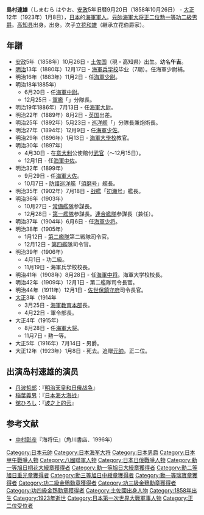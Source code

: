 {{Infobox officeholder
| name = 島村 速雄
| nickname=
| image = Shimamura Hayao.jpg
| width = 200px | caption = 
| nationality = 
| ethnicity = 
| birth_date= {{birth date|1858|10|26}}
| birth_place = {{Flagicon|JPN}} [[土佐国|土佐国]]（現・[[高知县|高知县]]）
| death_date = {{death date and age|1923|1|8|1858|10|26}}
| death_place = 
| allegiance=  [[日本|日本]]
|branch= [[image:Naval_Ensign_of_Japan.svg|25px]][[日本海军|日本海军]]
| serviceyears= 1880年 - 1923年
| rank= [[日本元帥|元帥]][[海軍大将|海軍大将]]
| commands=
| unit=
| battles= 
| awards=
| relations=
| spouse = 
| children     = 
| profession = 
| religion =
| signature = 
| party = 
}}
'''島村速雄'''（しまむら はやお、[[安政|安政]]5年旧暦9月20日（1858年10月26日） - [[大正|大正]]12年（1923年）1月8日），[[大日本帝国|日本]]的[[大日本帝国海軍|海軍]][[軍人|軍人]]。[[日本元帥|元帥]][[海軍大将|海軍大将]][[正二位|正二位]][[勲一等|勲一等]][[功二級|功二級]][[男爵|男爵]]。[[高知县|高知县]]出身。{{tsl|ja|高知県立高知小津高等学校||海南学校}}出身。次子[[立花和雄|立花和雄]]（継承立花伯爵家）。

== 年譜 ==
* [[安政|安政]]5年（1858年）10月26日 - [[土佐国|土佐国]]（現・高知県）出生。幼名'''午吉'''。
* [[明治|明治]]13年（1880年）12月17日 - [[海軍兵学校|海軍兵学校]]毕业（7期）。任海軍少尉補。
* 明治16年（1883年）11月2日 - 任[[海軍少尉|海軍少尉]]。
* 明治18年1885年）
** 6月20日 - 任[[海軍中尉|海軍中尉]]。
** 12月25日 - [[軍艦|軍艦]]「{{tsl|ja|浅間 (コルベット)||浅間号}}」分隊長。
* 明治19年1886年）7月13日 - 任[[海軍大尉|海軍大尉]]。
* 明治22年（1889年）8月2日 - [[英国|英国]]出差。
* 明治25年（1892年）5月23日 - [[巡洋艦|巡洋艦]]「{{tsl|ja|高雄 (巡洋艦)||高雄号}}」分隊長兼炮術長。
* 明治27年（1894年）12月9日 - 任[[海軍少佐|海軍少佐]]。
* 明治29年（1896年）1月13日 - [[海軍大學校|海軍大學校]]教官。
* 明治30年（1897年）
** 4月30日 - 在[[意大利|意大利]]公使館付[[武官|武官]]（～12月15日）。
** 12月1日 - 任[[海軍中佐|海軍中佐]]。
* 明治32年（1899年）
** 9月29日 - 任[[海軍大佐|海軍大佐]]。
** 10月7日 - [[防護巡洋艦|防護巡洋艦]]「[[须磨号防护巡洋舰)|須磨号]]」艦長。
* 明治35年（1902年）7月18日 - [[战艦|战艦]]「[[初瀨號戰艦|初瀬号]]」艦長。
* 明治36年（1903年）
** 10月27日 - [[常備艦隊|常備艦隊]]参謀長。
** 12月28日 - [[第一艦隊_(日本海軍)|第一艦隊]]参謀長。[[連合艦隊|連合艦隊]]参謀長（兼任）。
* 明治37年（1904年）6月6日 - 任[[海軍少将|海軍少将]]。
* 明治38年（1905年）
** 1月12日 - [[第二艦隊_(日本海軍)|第二艦隊]]第二戦隊司令官。
** 12月12日 - [[第四艦隊_(日本海軍)|第四艦隊]]司令官。
* 明治39年（1906年）
** 4月1日 - 功二級。
** 11月19日 - 海軍兵学校校長。
* 明治41年（1908年）8月28日 - 任[[海軍中将|海軍中将]]。海軍大学校校長。
* 明治42年（1909年）12月1日 - 第二艦隊司令長官。
* 明治44年（1911年）12月1日 - [[佐世保鎮守府|佐世保鎮守府]]司令長官。
* [[大正|大正]]3年（1914年
** 3月25日 - [[海軍教育本部|海軍教育本部]]長。
** 4月22日 - 軍令部長。
* 大正4年（1915年）
** 8月28日 - 任[[海軍大将|海軍大将]]。
** 11月7日 - 勲一等。
* 大正5年（1916年）7月14日 - 男爵。
* 大正12年（1923年）1月8日 - 死去。追赠[[日本元帥|元帥]]。正二位。

==出演岛村速雄的演员==
*[[丹波哲郎|丹波哲郎]]：『[[明治天皇與日俄戰爭|明治天皇和日俄战争]]』
*[[稻叶义男|稲葉義男]]：『[[日本海大海戰|日本海大海战]]』
*[[舘ひろし|舘ひろし]]：『[[坂上之雲|坡之上的云]]』

== 参考文献 ==
*[[中村彰彦|中村彰彦]]『海将伝』（角川書店、1996年）

{{Start box}}
{{s-mil}}
{{Succession box
| title  = [[連合艦隊|連合艦隊]]参謀長
| years  = 第4代：1903年12月28日 - 1905年1月12日
| before = [[上村彦之丞|上村彦之丞]]
| after  = [[加藤友三郎|加藤友三郎]]
}}
{{Succession box
| title  = [[日本海軍兵学校|海軍兵学校]]校長
| years  = 第25代：1906年11月19日 - 1908年8月28日
| before = [[富岡定恭|富岡定恭]]
| after  = [[吉松茂太郎|吉松茂太郎]]
}}
{{Succession box
| title  = [[日本海軍大学校|日本海軍大学校]]校長
| years  = 第15代：1908年8月28日 - 1909年12月1日
| before = [[坂本俊篤|坂本俊篤]]
| after  = [[川島令次郎|川島令次郎]]
}}
{{Succession box
| title  = [[第二艦隊_(日本海軍)|第二艦隊]]司令長官
| years  = 第5代：1909年12月1日 - 1911年12月1日
| before = [[出羽重遠|出羽重遠]]
| after  = [[吉松茂太郎|吉松茂太郎]]
}}
{{Succession box
| title  = [[佐世保鎮守府|佐世保鎮守府]]司令長官
| years  = 第15代：1911年12月1日 - 1914年3月25日
| before = 出羽重遠
| after  = [[藤井較一|藤井較一]]
}}
{{Succession box
| title  = [[海軍教育本部|海軍教育本部長]]
| years  = 第11代：1914年3月25日 - 1914年4月22日
| before = 吉松茂太郎
| after  = [[名和又八郎|名和又八郎]]
}}
{{Succession box
| title  = [[軍令部|海軍軍令部長]]
| years  = 第10代：1914年4月22日 - 1920年10月1日
| before = [[伊集院五郎|伊集院五郎]]
| after  = [[山下源太郎|山下源太郎]]
}}
{{End box}}
{{日本元帥}}
{{日本海軍大將}}
{{DEFAULTSORT:Shimamura}}
[[Category:日本元帥|Category:日本元帥]]
[[Category:日本海军大将|Category:日本海军大将]]
[[Category:日本男爵|Category:日本男爵]]
[[Category:日本甲午戰爭人物|Category:日本甲午戰爭人物]]
[[Category:八國聯軍人物|Category:八國聯軍人物]]
[[Category:日本日俄戰爭人物|Category:日本日俄戰爭人物]]
[[Category:勳一等旭日桐花大綬章獲得者|Category:勳一等旭日桐花大綬章獲得者]]
[[Category:勳一等旭日大綬章獲得者|Category:勳一等旭日大綬章獲得者]]
[[Category:勳二等旭日重光章獲得者|Category:勳二等旭日重光章獲得者]]
[[Category:勳三等旭日中綬章獲得者|Category:勳三等旭日中綬章獲得者]]
[[Category:勳一等瑞寶章獲得者|Category:勳一等瑞寶章獲得者]]
[[Category:功二級金鵄勳章獲得者|Category:功二級金鵄勳章獲得者]]
[[Category:功三級金鵄勳章獲得者|Category:功三級金鵄勳章獲得者]]
[[Category:功四級金鵄勳章獲得者|Category:功四級金鵄勳章獲得者]]
[[Category:土佐國出身人物|Category:土佐國出身人物]]
[[Category:1858年出生|Category:1858年出生]]
[[Category:1923年逝世|Category:1923年逝世]]
[[Category:日本第一次世界大戰軍事人物|Category:日本第一次世界大戰軍事人物]]
[[Category:正二位受位者|Category:正二位受位者]]